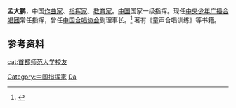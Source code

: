 {{expand|time=2014-10-10T15:50:21+00:00}}
'''孟大鹏'''，中国[[作曲家|作曲家]]、[[指挥家|指挥家]]、[[教育家|教育家]]。[[中华人民共和国|中国]]国家一级指挥。现任[[中央少年广播合唱团|中央少年广播合唱团]]常任指挥，曾任[[中国合唱协会|中国合唱协会]]副理事长。<ref>{{Cite web |url=http://news.syd.com.cn/system/2019/08/20/011761070.shtml |title=著名合唱指挥孟大鹏合唱节大师课上分享教学经验 - 沈阳日报 |accessdate=2020-04-20 |archive-date=2019-09-01 |archive-url=https://web.archive.org/web/20190901000744/http://news.syd.com.cn/system/2019/08/20/011761070.shtml |dead-url=no }}</ref>
著有《童声合唱训练》等书籍。

==参考资料==
{{refs}}

{{normdaten}}
{{DEFAULTSORT:meng dapeng}}
[[Category:中国指挥家|Category:中国指挥家]]
[[cat:首都师范大学校友|cat:首都师范大学校友]]
[[Category:孟姓|Da]]
{{china-bio-stub}}